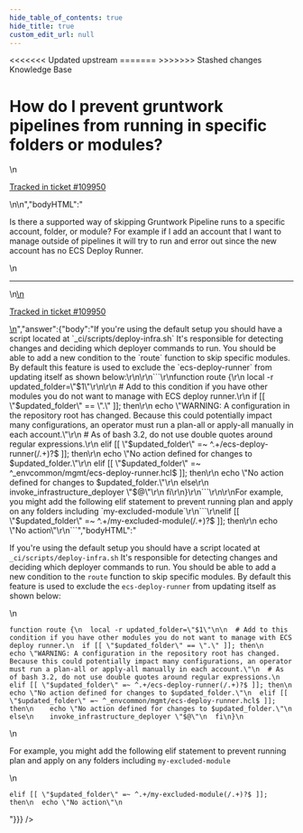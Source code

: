 ```yaml
---
hide_table_of_contents: true
hide_title: true
custom_edit_url: null
---
```



<head>
<<<<<<< Updated upstream
  <link rel="canonical" href="https://github.com/tnn-tnn-tnn-tnn-tnn-gruntwork-io/knowledge-base/discussions/675" />
=======
  <link rel="canonical" href="https://github.com/tnn-gruntwork-io/knowledge-base/discussions/675" />
>>>>>>> Stashed changes
</head>

<CenterLayout>
<span className="searchCategory">Knowledge Base</span>
<h1>How do I prevent gruntwork pipelines from running in specific folders or modules?</h1>
<GitHub discussion={{"id":"D_kwDOF8slf84ASyGF","number":675,"author":{"login":"ellisonc"},"title":"How do I prevent gruntwork pipelines from running in specific folders or modules?","body":"\nIs there a supported way of skipping Gruntwork Pipeline runs to a specific account, folder, or module?  For example if I add an account that I want to manage outside of pipelines it will try to run and error out since the new account has no ECS Deploy Runner.\r\n\n\n---\n\n<ins datetime=\"2023-03-03T18:15:25Z\">\n  <p><a href=\"https://support.gruntwork.io/hc/requests/109950\">Tracked in ticket #109950</a></p>\n</ins>\n","bodyHTML":"<p dir=\"auto\">Is there a supported way of skipping Gruntwork Pipeline runs to a specific account, folder, or module?  For example if I add an account that I want to manage outside of pipelines it will try to run and error out since the new account has no ECS Deploy Runner.</p>\n<hr>\n<ins datetime=\"2023-03-03T18:15:25Z\">\n  <p dir=\"auto\"><a href=\"https://support.gruntwork.io/hc/requests/109950\" rel=\"nofollow\">Tracked in ticket #109950</a></p>\n</ins>","answer":{"body":"If you're using the default setup you should have a script located at `_ci/scripts/deploy-infra.sh` It's responsible for detecting changes and deciding which deployer commands to run.  You should be able to add a new condition to the `route` function to skip specific modules.  By default this feature is used to exclude the `ecs-deploy-runner` from updating itself as shown below:\r\n\r\n```\r\nfunction route {\r\n  local -r updated_folder=\"$1\"\r\n\r\n  # Add to this condition if you have other modules you do not want to manage with ECS deploy runner.\r\n  if [[ \"$updated_folder\" == \".\" ]]; then\r\n    echo \"WARNING: A configuration in the repository root has changed. Because this could potentially impact many configurations, an operator must run a plan-all or apply-all manually in each account.\"\r\n  # As of bash 3.2, do not use double quotes around regular expressions.\r\n  elif [[ \"$updated_folder\" =~ ^.+/ecs-deploy-runner(/.+)?$ ]]; then\r\n    echo \"No action defined for changes to $updated_folder.\"\r\n  elif [[ \"$updated_folder\" =~ ^_envcommon/mgmt/ecs-deploy-runner.hcl$ ]]; then\r\n    echo \"No action defined for changes to $updated_folder.\"\r\n  else\r\n    invoke_infrastructure_deployer \"$@\"\r\n  fi\r\n}\r\n```\r\n\r\nFor example, you might add the following elif statement to prevent running plan and apply on any folders including `my-excluded-module`\r\n```\r\nelif [[ \"$updated_folder\" =~ ^.+/my-excluded-module(/.+)?$ ]]; then\r\n  echo \"No action\"\r\n```","bodyHTML":"<p dir=\"auto\">If you're using the default setup you should have a script located at <code class=\"notranslate\">_ci/scripts/deploy-infra.sh</code> It's responsible for detecting changes and deciding which deployer commands to run.  You should be able to add a new condition to the <code class=\"notranslate\">route</code> function to skip specific modules.  By default this feature is used to exclude the <code class=\"notranslate\">ecs-deploy-runner</code> from updating itself as shown below:</p>\n<div class=\"snippet-clipboard-content notranslate position-relative overflow-auto\" data-snippet-clipboard-copy-content=\"function route {\n  local -r updated_folder=&quot;$1&quot;\n\n  # Add to this condition if you have other modules you do not want to manage with ECS deploy runner.\n  if [[ &quot;$updated_folder&quot; == &quot;.&quot; ]]; then\n    echo &quot;WARNING: A configuration in the repository root has changed. Because this could potentially impact many configurations, an operator must run a plan-all or apply-all manually in each account.&quot;\n  # As of bash 3.2, do not use double quotes around regular expressions.\n  elif [[ &quot;$updated_folder&quot; =~ ^.+/ecs-deploy-runner(/.+)?$ ]]; then\n    echo &quot;No action defined for changes to $updated_folder.&quot;\n  elif [[ &quot;$updated_folder&quot; =~ ^_envcommon/mgmt/ecs-deploy-runner.hcl$ ]]; then\n    echo &quot;No action defined for changes to $updated_folder.&quot;\n  else\n    invoke_infrastructure_deployer &quot;$@&quot;\n  fi\n}\"><pre class=\"notranslate\"><code class=\"notranslate\">function route {\n  local -r updated_folder=\"$1\"\n\n  # Add to this condition if you have other modules you do not want to manage with ECS deploy runner.\n  if [[ \"$updated_folder\" == \".\" ]]; then\n    echo \"WARNING: A configuration in the repository root has changed. Because this could potentially impact many configurations, an operator must run a plan-all or apply-all manually in each account.\"\n  # As of bash 3.2, do not use double quotes around regular expressions.\n  elif [[ \"$updated_folder\" =~ ^.+/ecs-deploy-runner(/.+)?$ ]]; then\n    echo \"No action defined for changes to $updated_folder.\"\n  elif [[ \"$updated_folder\" =~ ^_envcommon/mgmt/ecs-deploy-runner.hcl$ ]]; then\n    echo \"No action defined for changes to $updated_folder.\"\n  else\n    invoke_infrastructure_deployer \"$@\"\n  fi\n}\n</code></pre></div>\n<p dir=\"auto\">For example, you might add the following elif statement to prevent running plan and apply on any folders including <code class=\"notranslate\">my-excluded-module</code></p>\n<div class=\"snippet-clipboard-content notranslate position-relative overflow-auto\" data-snippet-clipboard-copy-content=\"elif [[ &quot;$updated_folder&quot; =~ ^.+/my-excluded-module(/.+)?$ ]]; then\n  echo &quot;No action&quot;\"><pre class=\"notranslate\"><code class=\"notranslate\">elif [[ \"$updated_folder\" =~ ^.+/my-excluded-module(/.+)?$ ]]; then\n  echo \"No action\"\n</code></pre></div>"}}} />

</CenterLayout>
  

<!-- ##DOCS-SOURCER-START
{
  "sourcePlugin": "github-discussions",
  "hash": "a2479a8f80521ddf128d7e500419d221"
}
##DOCS-SOURCER-END -->

